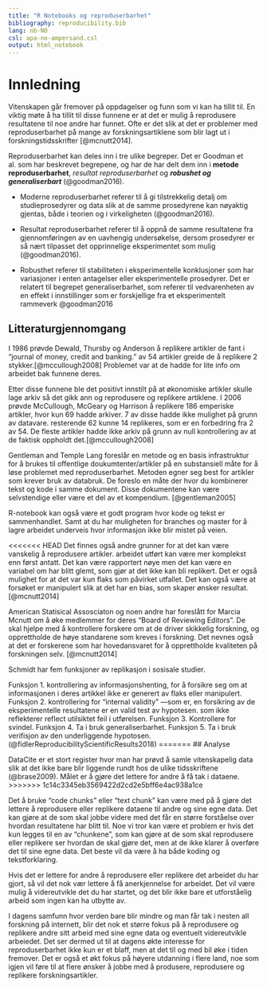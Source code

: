 ```yaml
---
title: "R Notebooks og reproduserbarhet"
bibliography: reproducibility.bib
lang: nb-NO
csl: apa-no-ampersand.csl
output: html_notebook
---
```


# Innledning  

Vitenskapen går fremover på oppdagelser og funn som vi kan ha tillit til. En viktig møte å ha tillit til disse funnene er at det er mulig å reprodusere resultatene til noe andre har funnet. Ofte er det slik at det er problemer med reproduserbarhet på mange av forskningsartiklene som blir lagt ut i forskningstidsskrifter [@mcnutt2014].

Reproduserbarhet kan deles inn i tre ulike begreper. Det er Goodman et al. som har beskrevet begrepene, og har de har delt dem inn i  **metode reproduserbarhet**, *resultat reproduserbarhet* og *__robushet og generaliserbart__* (@goodman2016).

- Moderne reproduserbarhet referer til å gi tilstrekkelig detalj om studieprosedyrer og data slik at de samme prosedyrene kan nøyaktig gjentas, både i teorien og i virkeligheten (@goodman2016).

- Resultat reproduserbarhet referer til å oppnå de samme resultatene fra gjennomføringen av en uavhengig undersøkelse, dersom prosedyrer er så nært tilpasset det opprinnelige eksperimentet som mulig (@goodman2016).

- Robusthet referer til stabiliteten i eksperimentelle konklusjoner som har variasjoner i enten antagelser eller eksperimentelle prosedyrer. Det er relatert til begrepet generaliserbarhet, som referer til vedvarenheten av en effekt i innstillinger som er forskjellige fra et eksperimentelt rammeverk @goodman2016

## Litteraturgjennomgang

I 1986 prøvde Dewald, Thursby og Anderson å replikere artikler de fant i "journal of money, credit and banking." av 54 artikler greide de å replikere 2 stykker.[@mccullough2008] Problemet var at de hadde for lite info om arbeidet bak funnene deres. 

Etter disse funnene ble det positivt innstilt på at økonomiske artikler skulle lage arkiv så det gikk ann og reprodusere og replikere artiklene. I 2006 prøvde McCullough, McGeary og Harrison å replikere 186 emperiske artikler, hvor kun 69 hadde arkiver. 7 av disse hadde ikke mulighet på grunn av datavare. resterende 62 kunne 14 replikeres, som er en forbedring fra 2 av 54. De fleste artikler hadde ikke arkiv på grunn av null kontrollering av at de faktisk oppholdt det.[@mccullough2008]    

Gentleman and Temple Lang foreslår en metode og en basis infrastruktur for å brukes til offentlige doukumtenter/artikler på en substansiell måte for å løse problemet med reproduserbarhet. Metoden egner seg best for artikler som krever bruk av databruk. De foreslo en måte der hvor du kombinerer tekst og kode i samme dokument. Disse dokumentene kan være selvstendige eller være et del av et kompendium. [@gentleman2005] 

R-notebook kan også være et godt program hvor kode og tekst er sammenhandlet. Samt at du har muligheten for branches og master for å lagre arbeidet underveis hvor informasjon ikke blir mistet på veien. 

<<<<<<< HEAD
Det finnes også andre grunner for at det kan være vanskelig å reprodusere artikler. arbeidet utført kan være mer komplekst enn først antatt. Det kan være rapportert nøye men det kan være en variabel om har blitt glemt, som gjør at det ikke kan bli replikert. Det er også mulighet for at det var kun flaks som påvirket utfallet. Det kan også være at forsøket er manipulert slik at det har en bias, som skaper ønsker resultat. [@mcnutt2014]

American Statisical Assosciaton og noen andre har foreslått for Marcia Mcnutt om å øke medlemmer for deres "Board of Reviewing Editors". De skal hjelpe med å kontrollere forskere om at de driver skikkelig forskning, og opprettholde de høye standarene som kreves i forskning. Det nevnes også at det er forskerene som har hovedansvaret for å opprettholde kvaliteten på forskningen selv. [@mcnutt2014]


Schmidt har fem funksjoner av replikasjon i sosisale studier. 

Funksjon 1. kontrollering av informasjonshenting, for å forsikre seg om at informasjonen i deres artikkel ikke er generert av flaks eller manipulert. 
Funksjon 2. kontrollering for "internal validity" —som er, en forsikring av de eksperimentelle resultatene er en valid test av hypotesen. som ikke reflekterer  reflect utilsiktet feil i utførelsen.
Funksjon 3. Kontrollere for svindel.
Funksjon 4. Ta i bruk generaliserbarhet.
Funksjon 5. Ta i bruk verifisjon av den underliggende hypotosen. (@fidlerReproducibilityScientificResults2018)
=======
## Analyse

DataCite er et stort register hvor man har prøvd å samle vitenskapelig data slik at det ikke bare blir liggende rundt hos de ulike tidsskriftene (@brase2009). Målet er å gjøre det lettere for andre å få tak i dataene. 
>>>>>>> 1c14c3345eb3569422d2cd2e5bff6e4ac938a1ce

Det å bruke "code chunks" eller "text chunk" kan være med på å gjøre det lettere å reprodusere eller replikere dataene til andre og sine egne data. Det kan gjøre at de som skal jobbe videre med det får en større forståelse over hvordan resultatene har blitt til. Noe vi tror kan være et problem er hvis det kun legges til en av "chunkene", som kan gjøre at de som skal reprodusere eller replikere ser hvordan de skal gjøre det, men at de ikke klarer å overføre det til sine egne data. Det beste vil da være å ha både koding og tekstforklaring. 
 
Hvis det er lettere for andre å reprodusere eller replikere det arbeidet du har gjort, så vil det nok vær lettere å få anerkjennelse for arbeidet. Det vil være mulig å videreutvikle det du har startet, og det blir ikke bare et utforståelig arbeid som ingen kan ha utbytte av. 

I dagens samfunn hvor verden bare blir mindre og man får tak i nesten all forskning på internett, blir det nok et større fokus på å reprodusere og replikere andre sitt arbeid med sine egne data og eventuelt videreutvikle arbeiedet. Det ser dermed ut til at dagens økte interesse for reproduserbarhet ikke kun er et blaff, men at det til og med bil øke i tiden fremover. Det er også et økt fokus på høyere utdanning i flere land, noe som igjen vil føre til at flere ønsker å jobbe med å produsere, reprodusere og replikere forskningsartikler. 
